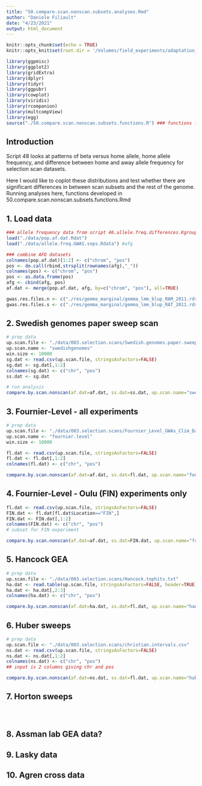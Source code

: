 ```yaml
---
title: "50.compare.scan.nonscan.subsets.analyses.Rmd"
author: "Daniele Filiault"
date: "4/23/2021"
output: html_document
---
```


```r
knitr::opts_chunk$set(echo = TRUE)
knitr::opts_knit$set(root.dir = '/Volumes/field_experiments/adaptation_sweden/common.gardens/')

library(ggpmisc)
library(ggplot2)
library(gridExtra)
library(dplyr)
library(tidyr)
library(ggpubr)
library(cowplot)
library(viridis)
library(rcompanion)
library(multcompView)
library(egg)
source("./50.compare.scan.nonscan.subsets.functions.R") ### functions for analysis
```


## Introduction

Script 48 looks at patterns of beta versus home allele, home allele frequency, and difference between home and away allele frequency for selection scan datasets.  

Here I would like to coplot these distributions and test whether there are significant differences in between scan subsets and the rest of the genome.
Running analyses here, functions developed in 50.compare.scan.nonscan.subsets.functions.Rmd

## 1. Load data

```r
### allele frequency data from script 46.allele.freq.differences.Kgroups
load("./data/pop.af.dat.Rdat")
load("./data/allele.freq.GWAS.snps.Rdata") #afg
```

```r
### combine AFD datasets
colnames(pop.af.dat)[1:2] <- c("chrom", "pos")
pos <- do.call(rbind,strsplit(rownames(afg),"_"))
colnames(pos) <- c("chrom", "pos")
pos <- as.data.frame(pos)
afg <- cbind(afg, pos)
af.dat <- merge(pop.af.dat, afg, by=c("chrom", "pos"), all=TRUE)
```

```r
gwas.res.files.n <- c("./res/gemma_marginal/gemma_lmm_blup_RAM_2011.rds", "./res/gemma_marginal/gemma_lmm_blup_RAM_2012.rds", "./res/gemma_marginal/gemma_lmm_blup_ADA_2011.rds","./res/gemma_marginal/gemma_lmm_blup_ADA_2012.rds")
gwas.res.files.s <- c("./res/gemma_marginal/gemma_lmm_blup_RAT_2011.rds", "./res/gemma_marginal/gemma_lmm_blup_RAT_2012.rds", "./res/gemma_marginal/gemma_lmm_blup_ULL_2011.rds","./res/gemma_marginal/gemma_lmm_blup_ULL_2012.rds")
```

## 2. Swedish genomes paper sweep scan

```r
# prep data
up.scan.file <- "./data/003.selection.scans/Swedish.genomes.paper.sweeps.simple.csv"
up.scan.name <- "swedishgenomes"
win.size <- 10000
sg.dat <- read.csv(up.scan.file, stringsAsFactors=FALSE)
sg.dat <- sg.dat[,1:2]
colnames(sg.dat) <- c("chr", "pos")
ss.dat <- sg.dat

# run analysis
compare.by.scan.nonscan(af.dat=af.dat, ss.dat=ss.dat, up.scan.name="swedishgenomes", win.size=10000, gwas.res.files.n=gwas.res.files.n, gwas.res.files.s=gwas.res.files.s)
```

## 3. Fournier-Level - all experiments
```r
# prep data
up.scan.file <- "./data/003.selection.scans/Fournier_Level_GWAs_Clim_Data.csv"
up.scan.name <- "fournier.level"
win.size <- 10000

fl.dat <- read.csv(up.scan.file, stringsAsFactors=FALSE)
fl.dat <- fl.dat[,1:2]
colnames(fl.dat) <- c("chr", "pos")

compare.by.scan.nonscan(af.dat=af.dat, ss.dat=fl.dat, up.scan.name="fournierlevel", win.size=10000, gwas.res.files.n=gwas.res.files.n, gwas.res.files.s=gwas.res.files.s)
```


## 4. Fournier-Level - Oulu (FIN) experiments only
```r
fl.dat <- read.csv(up.scan.file, stringsAsFactors=FALSE)
FIN.dat <- fl.dat[fl.dat$Location=="FIN",]
FIN.dat <- FIN.dat[,1:2]
colnames(FIN.dat) <- c("chr", "pos")
# subset for FIN experiment

compare.by.scan.nonscan(af.dat=af.dat, ss.dat=FIN.dat, up.scan.name="fournierlevelFIN", win.size=10000, gwas.res.files.n=gwas.res.files.n, gwas.res.files.s=gwas.res.files.s)
```

## 5. Hancock GEA 
```r
# prep data
up.scan.file <- "./data/003.selection.scans/Hancock.tophits.txt"
ha.dat <- read.table(up.scan.file, stringsAsFactors=FALSE, header=TRUE)
ha.dat <- ha.dat[,2:3]
colnames(ha.dat) <- c("chr", "pos")

compare.by.scan.nonscan(af.dat=ha.dat, ss.dat=fl.dat, up.scan.name="hancock", win.size=10000, gwas.res.files.n=gwas.res.files.n, gwas.res.files.s=gwas.res.files.s)
```

## 6. Huber sweeps
```r
# prep data
up.scan.file <- "./data/003.selection.scans/christian.intervals.csv"
ns.dat <- read.csv(up.scan.file, stringsAsFactors=FALSE)
ns.dat <- ns.dat[,1:2]
colnames(ns.dat) <- c("chr", "pos")
## input is 2 columns giving chr and pos

compare.by.scan.nonscan(af.dat=ns.dat, ss.dat=fl.dat, up.scan.name="huber", win.size=10000, gwas.res.files.n=gwas.res.files.n, gwas.res.files.s=gwas.res.files.s)
```

## 7. Horton sweeps
```r



```

```r



```


```r




```

## 8. Assman lab GEA data?

## 9. Lasky data

## 10. Agren cross data


